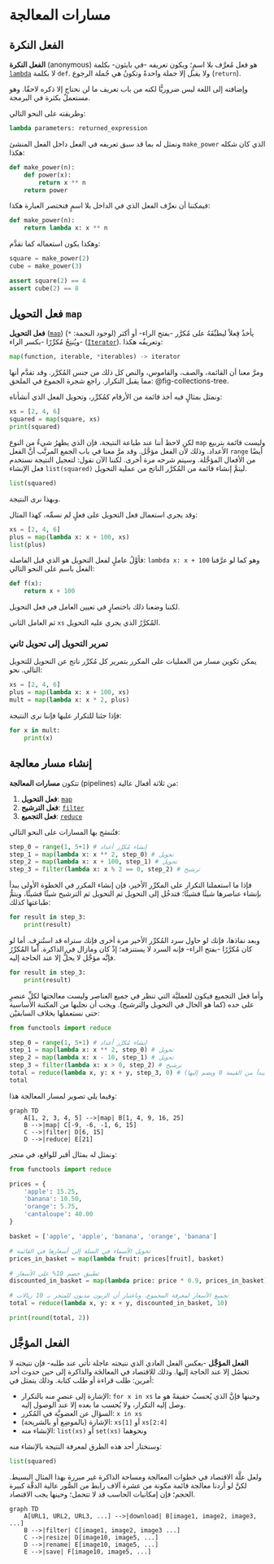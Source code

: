 # مسارات المعالجة

## الفعل النكرة

**الفعل النكرة** (anonymous) هو فعل مُعرَّف بلا اسمٍ؛ ويكون تعريفه -في بايثون- بكلمة [`lambda`](https://docs.python.org/3/tutorial/controlflow.html#lambda-expressions) لا بكلمة `def`.
ولا يقبل إلا جملة واحدةً وتكونُ هي جُملة الرجوع (`return`).

وإضافته إلى اللغة ليس ضروريًّا لكنه من باب تعريف ما لن نحتاج إلا ذكره لاحقًا. وهو مستعملٌ بكثرة في البرمجة.

وطريقته على النحو التالي:

```python
lambda parameters: returned_expression
```

ونمثل له بما قد سبق تعريفه في الفعل داخل الفعل المنشئ `make_power` الذي كان شكله هكذا:

```python
def make_power(n):
    def power(x):
        return x ** n
    return power
```
فيمكننا أن نعرِّف الفعل الذي في الداخل بلا اسمٍ فنختصر العبارة هكذا:

```python
def make_power(n):
    return lambda x: x ** n
```
وهكذا يكون استعماله كما تقدَّم:

```python
square = make_power(2)
cube = make_power(3)

assert square(2) == 4
assert cube(2) == 8
```

## فعل التحويل `map`

**فعل التحويل** ([`map`](https://docs.python.org/3/library/functions.html#map)) يأخذُ فِعلاً ليطبِّقَهُ على مُكرَّر -بفتح الراء- أو أكثر (لوجود النجمة: `*`) ويُنتِجُ مُكرِّرًا -بكسر الراء- ([`Iterator`](https://docs.python.org/3/glossary.html#term-iterator)). وتعريفُه هكذا:

```python
map(function, iterable, *iterables) -> iterator
```

ومرَّ معنا أن القائمة، والصف، والقاموس، والنص كل ذلك من جنس المُكرَّر. وقد تقدَّم أنها مما يقبل التكرار.
راجع شجرة الجموع في الملحق: @fig-collections-tree.

ونمثل بمثالٍ فيه أخذ قائمة من الأرقام كمُكرِّر، وتحويل الفعل الذي أنشأناه:

```python
xs = [2, 4, 6]
squared = map(square, xs)
print(squared)
```

لكن لاحظ أننا عند طباعة النتيجة، فإن الذي يظهرُ شيءٌ من النوع `map` وليست قائمة بتربيع الأعداد. وذلك لأن الفعل مؤجَّل. وقد مرَّ معنا في باب الجمع المرتَّب أنَّ الفعل `range` أيضًا من الأفعال المؤجَّلة. وسيتم شرحه مرة أخرى. لكننا الآن نقول: لتعجيل النتيجة نستخدم فعل الإنشاء `list(squared)` ليتمَّ إنشاء قائمة من المُكرَّر الناتج من عملية التحويل.

```python
list(squared)
```

وبهذا نرى النتيجة.


وقد يجري استعمال فعل التحويل على فعلٍ لم نسمِّه، كهذا المثال:

```python
xs = [2, 4, 6]
plus = map(lambda x: x + 100, xs)
list(plus)
```

فأوَّلُ عاملٍ لفعل التحويل هو الذي قبل الفاصلة: `lambda x: x + 100` وهو كما لو عرَّفنا الفعل باسم على النحو التالي:

```python
def f(x):
    return x + 100
```

لكننا وضعنا ذلك باختصارٍ في تعيين العامل في فعل التحويل.

ثم العامل الثاني `xs` المُكرَّرُ الذي يجري عليه التحويل.


### تمرير التحويل إلى تحويل ثاني

يمكن تكوين مسار من العمليات على المكرر بتمرير كل مُكرِّر ناتج عن التحويل للتحويل التالي. نحو:

```python
xs = [2, 4, 6]
plus = map(lambda x: x + 100, xs)
mult = map(lambda x: x * 2, plus)
```

فإذا جئنا للتكرار عليها فإننا نرى النتيجة:

```python
for x in mult:
    print(x)
```

## إنشاء مسار معالجة

تتكون **مسارات المعالجة** (pipelines) من ثلاثة أفعال عالية:

1. **فعل التحويل**: [`map`](https://docs.python.org/3/library/functions.html#map)
2. **فعل الترشيح**: [`filter`](https://docs.python.org/3/library/functions.html#filter)
3. **فعل التجميع**: [`reduce`](https://docs.python.org/3/library/functools.html#functools.reduce)

فتُنسَج بها المسارات على النحو التالي:

```python
step_0 = range(1, 5+1) # إنشاء مُكرَّر أعداد
step_1 = map(lambda x: x ** 2, step_0) # تحويل
step_2 = map(lambda x: x + 100, step_1) # تحويل
step_3 = filter(lambda x: x % 2 == 0, step_2) # ترشيح
```

فإذا ما استعملنا التكرار على المكرِّر الأخير، فإن إنشاء المكرر في الخطوة الأولى يبدأ بإنشاء عناصرها شيئًا فشيئًا؛ فتدخُل إلى التحويل ثم التحويل ثم الترشيح شيئًا فشيئًا، ويتمُّ طباعتها كذلك:

```python
for result in step_3:
    print(result)
```

وبعد نفاذها، فإنك لو حاول سرد المُكرِّر الأخير مرة أخرى فإنك ستراه قد استُنزِف.
أما لو كان مُكرَّرًا -بفتح الراء- فإنه السرد لا يستنزفه؛ إذْ كان ومازال في الذاكرة. أما المُكرِّرُ فإنَّه مؤجَّل لا يحلُّ إلا عند الحاجة إليه.

```python
for result in step_3:
    print(result)
```

وأما فعل التجميع فيكون للعمليَّة التي تنظر في جميع العناصر وليست معالجتها لكلِّ عنصرٍ على حده (كما هو الحال في التحويل والترشيح).
ويجب أن نجلبها من المكتبة الأساسية حتى نستعملها بخلاف السابقيْن:

```python
from functools import reduce

step_0 = range(1, 5+1) # إنشاء مُكرَّر أعداد
step_1 = map(lambda x: x ** 2, step_0) # تحويل
step_2 = map(lambda x: x - 10, step_1) # تحويل
step_3 = filter(lambda x: x > 0, step_2) # ترشيح
total = reduce(lambda x, y: x + y, step_3, 0) # تجميع (يبدأ من القيمة 0 ويضم إليها)
total
```

وفيما يلي تصوير لمسار المعالجة هذا:

```mermaid
graph TD
    A[1, 2, 3, 4, 5] -->|map| B[1, 4, 9, 16, 25]
    B -->|map| C[-9, -6, -1, 6, 15]
    C -->|filter| D[6, 15]
    D -->|reduce| E[21]
```

ونمثل له بمثال أقبر للواقع، في متجر:

```python
from functools import reduce

prices = {
    'apple': 15.25,
    'banana': 10.50,
    'orange': 5.75,
    'cantaloupe': 40.00
}

basket = ['apple', 'apple', 'banana', 'orange', 'banana']

# تحويل الأسماء في السلة إلى أسعارها في القائمة
prices_in_basket = map(lambda fruit: prices[fruit], basket)

# تطبيق خصم 10% على الأسعار
discounted_in_basket = map(lambda price: price * 0.9, prices_in_basket)

# تجميع الأسعار لمعرفة المجموع، وباعتبار أن الزبون مديون للمتجر بـ 10 ريالات
total = reduce(lambda x, y: x + y, discounted_in_basket, 10)

print(round(total, 2))
```


## الفعل المؤجَّل

**الفعل المؤجَّل** -بعكس الفعل العادي الذي نتيجته عاجلة تأتي عند طلبه- فإن نتيجته لا تحصُل إلا عند الحاجة إليها. وذلك للاقتصاد في المعالجَة والذاكرة إلى حين حدوث أحد أمرين: طلب قراءة أو طلب كتابة. وذلك يتمثل في:

- الإشارة إلى عنصرٍ منه بالتكرار: `for x in xs` وحينها فإنَّ الذي يُحسبُ حقيقةً هو ما وصل إليه التكرار، ولا يُحسب ما بعده إلا عند الوصول إليه.
- السؤال عن العضويَّة في المُكرر: `x in xs`
- الإشارة (بالموضِع أو بالشريحة): `xs[1]` أو `xs[2:4]`
- الإنشاء منه: `list(xs)` أو `set(xs)` ونحوهما

وسنختار أحد هذه الطرق لمعرفة النتيجة بالإنشاء منه:

```python
list(squared)
```

ولعل علَّة الاقتصاد في خطوات المعالجة ومساحة الذاكرة غير مبررة بهذا المثال البسيط. لكنَّ لو أردنا معالجة قائمة مكونة من عشرة آلاف رابط من الصُّور عالية الدقَّة كبيرة الحجم؛ فإن إمكانيات الحاسب قد لا تتحمل؛ وحينها يجب الاقتصاد.

```mermaid
graph TD
    A[URL1, URL2, URL3, ...] -->|download| B[image1, image2, image3, ...]
    B -->|filter| C[image1, image2, image3 ...]
    C -->|resize| D[image10, image5, ...]
    D -->|rename| E[image10, image5, ...]
    E -->|save| F[image10, image5, ...]
```
